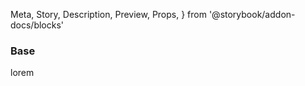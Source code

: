   Meta,
  Story,
  Description,
  Preview,
  Props,
} from '@storybook/addon-docs/blocks'


<Meta title="Buttons/ButtonWhatsapp" />

### Base

<Preview>
  <Story name="Base">
    <span>lorem</span>
  </Story>
</Preview>
